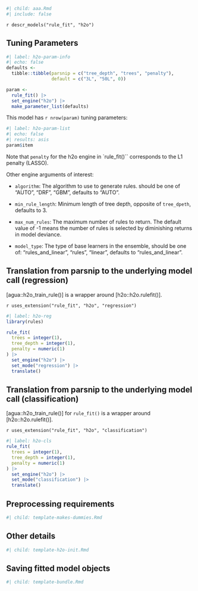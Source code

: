 ```r
#| child: aaa.Rmd
#| include: false
```

`r descr_models("rule_fit", "h2o")`

## Tuning Parameters

```r
#| label: h2o-param-info
#| echo: false
defaults <- 
  tibble::tibble(parsnip = c("tree_depth", "trees", "penalty"),
                 default = c("3L", "50L", 0))

param <-
  rule_fit() |> 
  set_engine("h2o") |> 
  make_parameter_list(defaults)
```

This model has `r nrow(param)` tuning parameters:

```r
#| label: h2o-param-list
#| echo: false
#| results: asis
param$item
```
Note that `penalty` for the h2o engine in `rule_fit()`` corresponds to the L1 penalty (LASSO). 


Other engine arguments of interest: 

- `algorithm`: The algorithm to use to generate rules. should be one of "AUTO", "DRF", "GBM", defaults to "AUTO".

- `min_rule_length`: Minimum length of tree depth, opposite of `tree_dpeth`, defaults to 3.

- `max_num_rules`: The maximum number of rules to return. The default value of -1 means the number of rules is selected by diminishing returns in model deviance. 

- `model_type`: The type of base learners in the ensemble, should be one of: "rules_and_linear", "rules", "linear", defaults to "rules_and_linear".


## Translation from parsnip to the underlying model call  (regression)

[agua::h2o_train_rule()] is a wrapper around [h2o::h2o.rulefit()]. 

`r uses_extension("rule_fit", "h2o", "regression")`

```r
#| label: h2o-reg
library(rules)

rule_fit(
  trees = integer(1),
  tree_depth = integer(1),
  penalty = numeric(1)
) |>
  set_engine("h2o") |>
  set_mode("regression") |>
  translate()
```

## Translation from parsnip to the underlying model call  (classification)



[agua::h2o_train_rule()] for `rule_fit()` is a wrapper around [h2o::h2o.rulefit()]. 

`r uses_extension("rule_fit", "h2o", "classification")`

```r
#| label: h2o-cls
rule_fit(
  trees = integer(1),
  tree_depth = integer(1),
  penalty = numeric(1)
) |>
  set_engine("h2o") |>
  set_mode("classification") |>
  translate()
```

## Preprocessing requirements

```r
#| child: template-makes-dummies.Rmd
```

## Other details

```r
#| child: template-h2o-init.Rmd
```

## Saving fitted model objects

```r
#| child: template-bundle.Rmd
```
